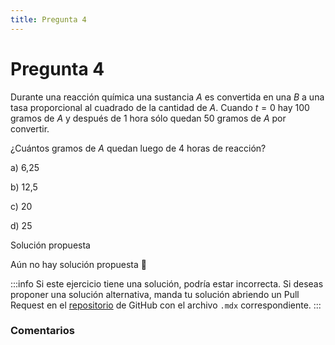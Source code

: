 ```yaml
---
title: Pregunta 4
---
```



# Pregunta 4

Durante una reacción química una sustancia $A$ es convertida en una $B$ a una tasa proporcional al cuadrado de la cantidad de $A$. Cuando $t=0$ hay 100 gramos de $A$ y después de 1 hora sólo quedan 50 gramos de $A$ por convertir.

¿Cuántos gramos de $A$ quedan luego de 4 horas de reacción?

a) 6,25

b) 12,5

c) 20

d) 25

<MDXDetails>
<summary>Solución propuesta</summary>

Aún no hay solución propuesta 🥲

:::info
Si este ejercicio tiene una solución, podría estar incorrecta. Si deseas proponer una solución alternativa, manda tu solución abriendo
un Pull Request en el [repositorio](https://github.com/crow-rojas/apuntes-fundamentals/pulls) de GitHub con el archivo
`.mdx` correspondiente.
:::

</MDXDetails>

### Comentarios

<Disqus
  url="https://crow-rojas.github.io/apuntes-fundamentals/docs/mathematics/differential-equations/exercises/2019-1/p04"
  identifier="docs/mathematics/differential-equations/exercises/2019-1/p04"
  title="2019-1 Ecuaciones Diferenciales - Pregunta 04"
/>
